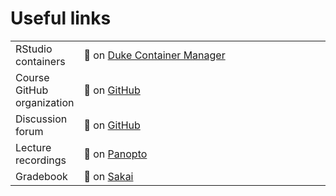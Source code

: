# Useful links

|                            |                                                                                                                                      |
|----------------------------|--------------------------------------------------------------------------------------------------------------------------------------|
| RStudio containers         | 🔗 on [Duke Container Manager](https://cmgr.oit.duke.edu/containers)                                                                  |
| Course GitHub organization | 🔗 on [GitHub](https://github.com/vizdata-f21)                                                                                        |
| Discussion forum           | 🔗 on [GitHub](https://github.com/vizdata-f21/discussion)                                                                             |
| Lecture recordings         | 🔗 on [Panopto](https://duke.hosted.panopto.com/Panopto/Pages/Sessions/List.aspx#folderID=%22d0c006df-080c-461d-b670-ad8e011f3ae5%22) |
| Gradebook                  | 🔗 on [Sakai](https://sakai.duke.edu/portal/site/8bb9612c-0cec-4245-bb50-14e2db668ed4/tool/47cc02f6-c229-4cc9-a9ca-59985b84315a/)     |
